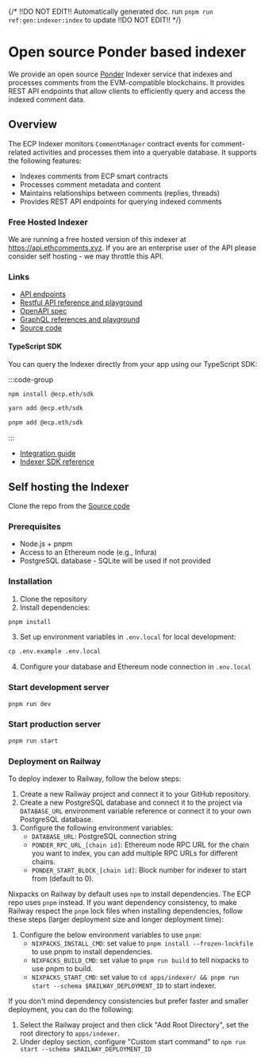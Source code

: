 {/*
  !!DO NOT EDIT!!
  Automatically generated doc.
  run `pnpm run ref:gen:indexer:index` to update
  !!DO NOT EDIT!!
*/}
# Open source Ponder based indexer

We provide an open source [Ponder](https://ponder.sh/) Indexer service that indexes and processes comments from the EVM-compatible blockchains. It provides REST API endpoints that allow clients to efficiently query and access the indexed comment data.

## Overview

The ECP Indexer monitors `CommentManager` contract events for comment-related activities and processes them into a queryable database. It supports the following features:

- Indexes comments from ECP smart contracts
- Processes comment metadata and content
- Maintains relationships between comments (replies, threads)
- Provides REST API endpoints for querying indexed comments

### Free Hosted Indexer

We are running a free hosted version of this indexer at https://api.ethcomments.xyz. If you are an enterprise user of the API please consider self hosting - we may throttle this API.

### Links

- [API endpoints](https://api.ethcomments.xyz/)
- [Restful API reference and playground](https://docs.ethcomments.xyz/indexer-reference/restful)
- [OpenAPI spec](https://docs.ethcomments.xyz/indexer-openapi.yaml)
- [GraphQL references and playground](https://api.ethcomments.xyz/graphql)
- [Source code](https://github.com/ecp-eth/comments-monorepo/tree/main/apps/indexer)

#### TypeScript SDK

You can query the Indexer directly from your app using our TypeScript SDK:

:::code-group

```bash [npm]
npm install @ecp.eth/sdk
```

```bash [yarn]
yarn add @ecp.eth/sdk
```

```bash [pnpm]
pnpm add @ecp.eth/sdk
```

:::

- [Integration guide](https://docs.ethcomments.xyz/integration-options/typescript-sdk)
- [Indexer SDK reference](https://docs.ethcomments.xyz/sdk-reference/indexer)

## Self hosting the Indexer

Clone the repo from the [Source code](https://github.com/ecp-eth/comments-monorepo/tree/main/apps/indexer)

### Prerequisites

- Node.js + pnpm
- Access to an Ethereum node (e.g., Infura)
- PostgreSQL database - SQLite will be used if not provided

### Installation

1. Clone the repository
2. Install dependencies:

```bash
pnpm install
```

3. Set up environment variables in `.env.local` for local development:

```bash
cp .env.example .env.local
```

4. Configure your database and Ethereum node connection in `.env.local`

### Start development server

```bash
pnpm run dev
```

### Start production server

```bash
pnpm run start
```

### Deployment on Railway

To deploy indexer to Railway, follow the below steps:

1. Create a new Railway project and connect it to your GitHub repository.
2. Create a new PostgreSQL database and connect it to the project via `DATABASE_URL` environment variable reference or connect it to your own PostgreSQL database.
3. Configure the following environment variables:
   - `DATABASE_URL`: PostgreSQL connection string
   - `PONDER_RPC_URL_[chain id]`: Ethereum node RPC URL for the chain you want to index, you can add multiple RPC URLs for different chains.
   - `PONDER_START_BLOCK_[chain id]`: Block number for indexer to start from (default to 0).

Nixpacks on Railway by default uses `npm` to install dependencies. The ECP repo uses `pnpm` instead. If you want dependency consistency, to make Railway respect the `pnpm` lock files when installing dependencies, follow these steps (larger deployment size and longer deployment time):

1. Configure the below environment variables to use `pnpm`:
   - `NIXPACKS_INSTALL_CMD`: set value to `pnpm install --frozen-lockfile` to use pnpm to install dependencies.
   - `NIXPACKS_BUILD_CMD`: set value to `pnpm run build` to tell nixpacks to use pnpm to build.
   - `NIXPACKS_START_CMD`: set value to `cd apps/indexer/ && pnpm run start --schema $RAILWAY_DEPLOYMENT_ID` to start indexer.

If you don't mind dependency consistencies but prefer faster and smaller deployment, you can do the following:

1. Select the Railway project and then click "Add Root Directory", set the root directory to `apps/indexer`.
2. Under deploy section, configure "Custom start command" to `npm run start --schema $RAILWAY_DEPLOYMENT_ID`
